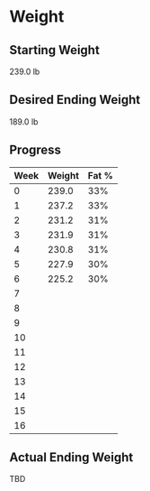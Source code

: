 # Weight

## Starting Weight

239.0 lb

## Desired Ending Weight

189.0 lb

## Progress

| Week | Weight | Fat % |
| ----------- | ----------- | ----------- |	
| 0 | 239.0 | 33% |
| 1 | 237.2 | 33% |
| 2 | 231.2 | 31% |
| 3 | 231.9 | 31% |
| 4 | 230.8 | 31% |
| 5 | 227.9 | 30% |
| 6 | 225.2 | 30% |
| 7 |  |  |
| 8 |  |  |
| 9 |  |  |
| 10 |  |  |
| 11 |  |  |
| 12 |  |  |
| 13 |  |  |
| 14 |  |  |
| 15 |  |  |
| 16 |  |  |

## Actual Ending Weight

TBD